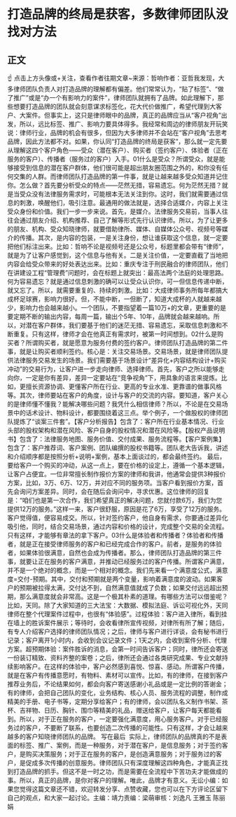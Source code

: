 # 打造品牌的终局是获客，多数律师团队没找对方法
## 正文
☝ 点击上方头像或+关注，查看作者往期文章~来源：哲响作者：亚哲我发现，大多律师团队负责人对打造品牌的理解都有偏差。他们常常认为，“贴了标签”、“做了推广”或是“办一个有影响力的案件”，律师团队就拥有了品牌。如此理解下，那些想要打造品牌的团队就会刻意谋求标签化，花大代价做推广，希望代理到大客户、大案件。但事实上，这只是律师眼中的品牌，真正的品牌应当从“客户视角”出发，所以，远比标签、推广、影响力要具体得多。我经常和周边的律师朋友开玩笑说：律师行业，品牌的机会有很多，但因为大多律师并不会站在“客户视角”去思考品牌，因此方法都不对。如果，你认同“打造品牌的终局是获客”，那么就一定先要从理解这四个客户角色——受众（潜在客户）、购买者（签约客户）、体验者（正在服务的客户）、传播者（服务过的客户）入手。01什么是受众？所谓受众，就是能够接受到信息的潜在客户群体，他们很可能是超出朋友圈范围之外的，和你没有任何交集的人群。而律师团队打造品牌的第一件事，就是让越来越多受众知道并记住你。怎么做？首先要分析受众的特点——茫然无措，容易遗忘。何为茫然无措？就是当受众没有法律服务需求时，可能根本无法关注到你。这时，我们就需要通过信息的刺激，唤醒他们，吸引注意。最通用的做法就是，选择合适媒介，内容上关注受众身份和价值。我们一步一步来说。首先，是媒介。法律服务交易前，当事人往往会通过朋友介绍、机构推荐、自己了解等形式先行认识律师。所以，为了让更多的朋友、机构、受众知晓律师，就要借助律所、媒体、自媒体公众号、视频号等媒介的传播。其次，是内容的包装，一是关注身份，想让谁获取这个信息，就一定要把他们标注出来。比如：哲响不论是视频号还是公众号，标题里都会带有“律师”，就是为了让客户感觉到，这个信息与他有关。二是关注价值，一定要直截了当地把内容会给受众带来的好处表达出来。比如：重庆专注于刑民融合的律师团队，他们在讲建设工程“管理费”问题时，会在标题上就突出：最高法两个法庭的处理思路。何为容易遗忘？就是通过信息刺激的确可以让受众认识你，可一但信息传递中断，就又忘了。所以，就需要重复的、持续的刺激。比如：大成律师事务所每年都搞大成杯足球赛，影响力很好。但，不能中断，一但断了，知道大成杯的人就越来越少，影响力也会越来越小。一个团队，不要指望着一篇10万+的文章，更重要的是要定期不断的输出内容，每周一篇，输出个5年、10年，品牌就会越来越响。所以，对潜在客户群体，我们要基于他们的迷茫无措、容易遗忘，采取信息刺激和不断重复。只有这样，律师才会在他真正有需求时，被第一时间想到。02什么是购买者？所谓购买者，就是愿意为服务付费的签约客户。律师团队打造品牌的第二件事，就是让购买者顺利签约。核心是：关注交易场景。交易场景，就是律师团队提供法律服务交易发生的场景。我们需要基于场景设计“差异化+内容结构设计+购买冲动”的交易行为，让客户进一步走向律师、选择律师。首先，客户之所以能够走向你，一定是你有差异，差异一定要站在“竞争视角”下，用具象的语言来提炼。比如，更擅长资源协调、更懂客户所在行业、更高的专业水准、更靠谱的做事风格等。其次，律师要站在客户的角度，设计与客户的交流的内容。要知道，客户关心的是律师懂不懂我？能解决哪些问题？我凭什么相信律师？所以，不论是在交易场景中的话术设计、物料设计，都要围绕着这三点。举个例子，一个做股权的律师团队提炼了“谈案三件套”。【客户分析报告】包含了：客户所在行业基本情况、行业头部的股权架构和潜在风险、客户自身的股权情况和潜在风险等。【股权产品说明书】包含了：法律服务地图、服务价值、交付成果、服务流程等。【客户案例集】包含了：客户推荐词、客户案例、团队编撰的股权书籍等。团队老大告诉我，讲述和介绍顺序都是按照分析+说明+案例，基本上面谈过的，都会最终签约。 最后，要给客户一个购买的冲动，从这一点上，要在价格的设定上，遵循一个基本逻辑，让客户占便宜。一位非常擅长制作报价方案的律师和我讲，他通常会提供3种报价方案，比如，3万、6万、12万，并对应不同的服务项。当客户看到报价方案，首先会询问方案差异。同时，会在随后会询问中，寻求优惠。这位律师的回复是：“咱们也是第一次合作，我们希望真正的解决问题，您就付款6万，我们为您提供12万的服务。”这样一来，客户很舒服，原因是花了6万，享受了12万的服务。客户觉得值，便容易成交。所以，针对签约客户，他自身有需求，你要通过差异化吸引他，同时，结合交易场景，通过内容和价格的设计，完成整个交易的全流程。只有这样，才能够有章法的拿下客户。03什么是体验者和传播者？体验者和传播者，就是正在接受律师服务的客户和已经完成合作的客户。前者，是服务的体验者，如果体验很满意，自然也会成为传播者。那么，律师团队打造品牌的第三件事，就要让正在服务的客户满意，并推动已经服务过的客户传播。所谓客户满意，并不是一个绝对的概念，而是一个相对的概念。我们先来看一个满意度公式，满意度=交付-预期。其中，交付和预期就是两个变量，影响着满意度的波动。如果客户的预期被拉得太满，交付达不到，自然满意值就成了负数；如果交付远远超出预期，那么满意度就会非常高。这是一个极其朴素的道理。有哪些方法可以借鉴呢？比如，天同。除了大家知道的三大法宝：大数据、模拟法庭、诉讼可视化外，天同律师在整个代理案件过程中，也很有“体验感”。过程体验：客户进入律所，看到挂在墙上的胜诉案件展示；等待时，会收看律所宣传视频，对律所有所了解；随后，有专人介绍客户选择的律师团队情况；之后，律师与客户进行详谈，会有秘书进行记录；客户离开1小时内，会收到会议记录文件；1天之内，会收到案件分析、代理方案。超预期体验：案件胜诉的消息，会第一时间告诉客户；同时，律所还会寄送一份装订精致、资料齐整的案卷；之后，律所还会通过各类研究成果、专业文献持续影响客户。在这样的体验中，客户必然感到喜悦、惊喜、感动。所谓客户传播，就是在客户有传播意愿时，有物料、素材可以宣传。比如，有的律师，在接到客户推荐业务后，不论结果如何，都会向客户寄送感谢小礼品或是一定比例的答谢金；有的律师，会把自己团队的变化，业务结构、核心人员、服务流程的调整，制作成精美的手册、电子书等，定期分享给客户；有的律师，会以团队名义制作书架、茶杯、吉祥物、日历、胸针、围巾等精美的礼品，赠送给客户，让客户每天都能看到。所以，对于正在服务的客户，一定要强化满意度，用心服务客户。对于已经服务过的客户，不要断了联系，也要创造二次传播的可能性。只有这样，才会让越来越多的客户知晓律师团队的品牌。 写在最后  实际上，律师团队的品牌真的不是表面的标签、推广、案例，而是一种服务，对于潜在客户，是信息服务；对于签约客户，是购买决策服务；对于正在服务的客户，是创造满意服务；对于服务过的客户，是促成多次传播的创意服务。律师团队只有深度理解这四种角色，才能真正找到打造品牌的抓手。但这不是一时之功，而是需要在全流程中下苦功夫才能做成的事。所以，真正的品牌，是你对客户的理解。唯此，品牌才有意义。无讼小编：如果您觉得这篇文章还不错，欢迎转发分享、点赞收藏，您也可以在下方评论区留下自己的观点，和大家一起讨论。主编：靖力责编：梁萌审核：刘逸凡 王雅玉 陈丽娟